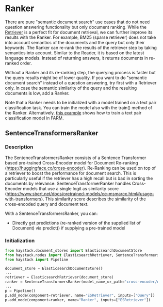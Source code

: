 # Ranker

There are pure "semantic document search" use cases that do not need question answering functionality but only document ranking.
While the [Retriever](/components/retriever) is a perfect fit for document retrieval, we can further improve its results with the Ranker.
For example, BM25 (sparse retriever) does not take into account semantics of the documents and the query but only their keywords.
The Ranker can re-rank the results of the retriever step by taking semantics into account.
Similar to the Reader, it is based on the latest language models.
Instead of returning answers, it returns documents in re-ranked order.

Without a Ranker and its re-ranking step, the querying process is faster but the query results might be of lower quality.
If you want to do "semantic document search" instead of a question answering, try first with a Retriever only.
In case the semantic similarity of the query and the resulting documents is low, add a Ranker.

Note that a Ranker needs to be initialized with a model trained on a text pair classification task.
You can train the model also with the train() method of the Ranker.
Alternatively, [this example](https://github.com/deepset-ai/FARM/blob/master/examples/text_pair_classification.py) shows how to train a text pair classification model in FARM.

<div style={{ marginBottom: "3rem" }} />

## SentenceTransformersRanker

### Description

The SentenceTransformersRanker consists of a Sentence Transformer based pre-trained Cross-Encoder model for Document Re-ranking (https://huggingface.co/cross-encoder).
Re-Ranking can be used on top of a retriever to boost the performance for document search. This is particularly useful if the retriever has a high recall but is bad in sorting the documents by relevance.
SentenceTransformerRanker handles Cross-Encoder models that use a single logit as similarity score (https://www.sbert.net/docs/pretrained-models/ce-msmarco.html#usage-with-transformers). This similarity score describes the similarity of the cross-encoded query and document text.

With a SentenceTransformersRanker, you can:

- Directly get predictions (re-ranked version of the supplied list of Document) via predict() if supplying a pre-trained model

<div style={{ marginBottom: "3rem" }} />

### Initialization

```python
from haystack.document_stores import ElasticsearchDocumentStore
from haystack.nodes import ElasticsearchRetriever, SentenceTransformersRanker
from haystack import Pipeline

document_store = ElasticsearchDocumentStore()
...
retriever = ElasticsearchRetriever(document_store)
ranker = SentenceTransformersRanker(model_name_or_path="cross-encoder/ms-marco-MiniLM-L-12-v2")
...
p = Pipeline()
p.add_node(component=retriever, name="ESRetriever", inputs=["Query"])
p.add_node(component=ranker, name="Ranker", inputs=["ESRetriever"])
```
